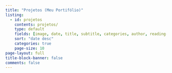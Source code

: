 ```yaml
---
title: "Projetos (Meu Portifólio)"
listing:
  - id: projetos
    contents: projetos/
    type: default
    fields: [image, date, title, subtitle, categories, author, reading-time]
    sort: "date desc"
    categories: true
    page-size: 10
page-layout: full
title-block-banner: false
comments: false
---
```




